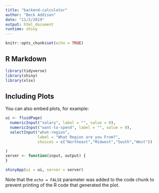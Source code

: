 ```yaml
---
title: "backend-calculator"
author: "Beck Addison"
date: "11/2/2019"
output: html_document
runtime: shiny
---
```


```r
knitr::opts_chunk$set(echo = TRUE)
```

## R Markdown

```r
library(tidyverse)
library(shiny)
library(xlsx)

```

## Including Plots

You can also embed plots, for example:

```r
ui <- fluidPage(
  numericInput("salary", label = "", value = 0),
  numericInput("want-to-spend", label = "", value = 0),
  selectInput("what-region", 
              label = "What Region are you From?",
              choices = c("Northeast","Midwest","South","West"))

)
server <- function(input, output) {
}

shinyApp(ui = ui, server = server)
```

Note that the `echo = FALSE` parameter was added to the code chunk to prevent printing of the R code that generated the plot.
